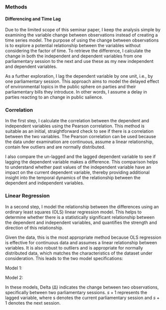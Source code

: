 ### Methods

<!--
In this section, you will describe the precise method that you use to test the relationship between your dependent variable and your independent variable.
-->

#### Differencing and Time Lag
Due to the limited scope of this seminar paper, I keep the analysis simple by examining the variable change between observations instead of creating a time series model. The purpose of using the change between observations is to explore a potential relationship between the variables without considering the factor of time. To retrieve the difference, I calculate the change in both the independent and dependent variables from one parliamentary session to the next and use these as my new independent and dependent variables.

As a further exploration, I lag the dependent variable by one unit, i.e., by one parliamentary session. This approach aims to model the delayed effect of environmental topics in the public sphere on parties and their parliamentary bills they introduce. In other words, I assume a delay in parties reacting to an change in public salience.

### Correlation
In the first step, I calculate the correlation between the dependent and independent variables using the Pearson correlation. This method is suitable as an initial, straightforward check to see if there is a correlation between the two variables. The Pearson correlation can be used because the data under examination are continuous, assume a linear relationship, contain few outliers and are normally distributed.

I also compare the un-lagged and the lagged dependent variable to see if lagging the dependent variable makes a difference. This comparison helps to understand whether past values of the independent variable have an impact on the current dependent variable, thereby providing additional insight into the temporal dynamics of the relationship between the dependent and independent variables.

### Linear Regression
In a second step, I model the relationship between the differences using an ordinary least squares (OLS) linear regression model. This helps to determine whether there is a statistically significant relationship between the dependent and independent variables, and quantifies the strength and direction of this relationship.

Given the data, this is the most appropriate method because OLS regression is effective for continuous data and assumes a linear relationship between variables. It is also robust to outliers and is appropriate for normally distributed data, which matches the characteristics of the dataset under consideration. This leads to the two model specifications:

Model 1:
\begin{equation*}
\begin{aligned}
\Delta \; Euclidean \; Distance = \beta_0 \; + \; \beta_1 \; \Delta \; Search \; Term \; Popularity \; + \; \epsilon
\end{aligned}
\end{equation*}

Model 2:
\begin{equation*}
\begin{aligned}
\Delta \; Euclidean \; Distance_{s+1} = \beta_0 \; + \; \beta_1 \; \Delta \; Search \; Term \; Popularity_{s} \; + \; \epsilon
\end{aligned}
\end{equation*}

In these models, Delta (Δ) indicates the change between two observations, specifically between two parliamentary sessions. $s+1$ represents the lagged variable, where s denotes the current parliamentary session and $s+1$ denotes the next session.
